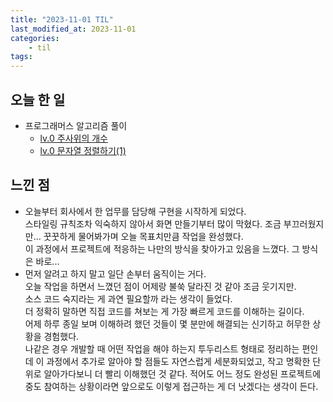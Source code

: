 ```yaml
---
title: "2023-11-01 TIL"
last_modified_at: 2023-11-01
categories:
    - til
tags:
---
```


## 오늘 한 일
-   프로그래머스 알고리즘 풀이
    -   [lv.0 주사위의 개수](https://makepin2r.github.io/algorithm-programmers/120845/)
    -   [lv.0 문자열 정렬하기(1)](https://makepin2r.github.io/algorithm-programmers/120850/)


## 느낀 점
-   오늘부터 회사에서 한 업무를 담당해 구현을 시작하게 되었다.  
    스타일링 규칙조차 익숙하지 않아서 화면 만들기부터 많이 막혔다.
    조금 부끄러웠지만... 꿋꿋하게 물어봐가며 오늘 목표치만큼 작업을 완성했다.  
    이 과정에서 프로젝트에 적응하는 나만의 방식을 찾아가고 있음을 느꼈다. 그 방식은 바로...
-   먼저 알려고 하지 말고 일단 손부터 움직이는 거다.  
    오늘 작업을 하면서 느꼈던 점이 어제랑 불쑥 달라진 것 같아 조금 웃기지만.  
    소스 코드 숙지라는 게 과연 필요할까 라는 생각이 들었다.  
    더 정확히 말하면 직접 코드를 쳐보는 게 가장 빠르게 코드를 이해하는 길이다.  
    어제 하루 종일 보며 이해하려 했던 것들이 몇 분만에 해결되는 신기하고 허무한 상황을 경험했다.  
    나같은 경우 개발할 때 어떤 작업을 해야 하는지 투두리스트 형태로 정리하는 편인데 이 과정에서 추가로 알아야 할 점들도 자연스럽게 세분화되었고, 작고 명확한 단위로 알아가다보니 더 빨리 이해했던 것 같다.
    적어도 어느 정도 완성된 프로젝트에 중도 참여하는 상황이라면 앞으로도 이렇게 접근하는 게 더 낫겠다는 생각이 든다.